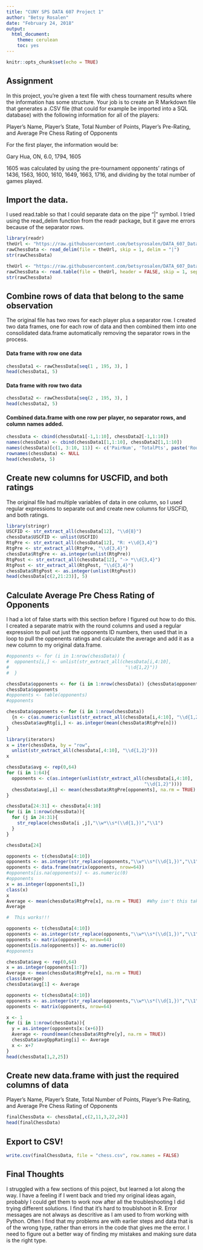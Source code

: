 ```yaml
---
title: "CUNY SPS DATA 607 Project 1"
author: "Betsy Rosalen"
date: "February 24, 2018"
output:
  html_document:
    theme: cerulean
    toc: yes
---
```


```r
knitr::opts_chunk$set(echo = TRUE)
```

## Assignment

In this project, you’re given a text file with chess tournament results where the information has some structure. Your job is to create an R Markdown file that generates a .CSV file (that could for example be imported into a SQL database) with the following information for all of the players:

Player’s Name, Player’s State, Total Number of Points, Player’s Pre-Rating, and Average Pre Chess Rating of Opponents

For the first player, the information would be:

Gary Hua, ON, 6.0, 1794, 1605

1605 was calculated by using the pre-tournament opponents’ ratings of 1436, 1563, 1600, 1610, 1649, 1663, 1716, and dividing by the total number of games played.

## Import the data.

I used read.table so that I could separate data on the pipe "|" symbol.  I tried using the read_delim function from the readr package, but it gave me errors because of the separator rows. 

```r
library(readr)
theUrl <- "https://raw.githubusercontent.com/betsyrosalen/DATA_607_Data_Acquisition_and_Management/master/Project1/tournamentinfo.txt"
rawChessData <- read_delim(file = theUrl, skip = 1, delim = "|")
str(rawChessData)
```

```r
theUrl <- "https://raw.githubusercontent.com/betsyrosalen/DATA_607_Data_Acquisition_and_Management/master/Project1/tournamentinfo.txt"
rawChessData <- read.table(file = theUrl, header = FALSE, skip = 1, sep = "|", fill = TRUE, stringsAsFactors = FALSE)
str(rawChessData)
```

## Combine rows of data that belong to the same observation

The original file has two rows for each player plus a separator row.  I created two data frames, one for each row of data and then combined them into one consolidated data.frame automatically removing the separator rows in the process. 

#### Data frame with row one data

```r
chessData1 <- rawChessData[seq(1 , 195, 3), ]
head(chessData1, 5)
```

#### Data frame with row two data

```r
chessData2 <- rawChessData[seq(2 , 195, 3), ]
head(chessData2, 5)
```

#### Combined data.frame with one row per player, no separator rows, and column names added.

```r
chessData <- cbind(chessData1[-1,1:10], chessData2[-1,1:10])
names(chessData) <- cbind(chessData1[1,1:10], chessData2[1,1:10])
names(chessData)[c(1, 3:10, 11)] <- c('PairNum', 'TotalPts', paste('Round', 1:7, sep=""), 'State')
rownames(chessData) <- NULL
head(chessData, 5)
```

## Create new columns for USCFID, and both ratings

The original file had multiple variables of data in one column, so I used regular expressions to separate out and create new columns for USCFID, and both ratings.

```r
library(stringr)
USCFID <- str_extract_all(chessData[12], "\\d{8}")
chessData$USCFID <- unlist(USCFID)
RtgPre <- str_extract_all(chessData[12], "R: +\\d{3,4}")  
RtgPre <- str_extract_all(RtgPre, "\\d{3,4}")
chessData$RtgPre <- as.integer(unlist(RtgPre))
RtgPost <- str_extract_all(chessData[12], "-> *\\d{3,4}")
RtgPost <- str_extract_all(RtgPost, "\\d{3,4}")
chessData$RtgPost <- as.integer(unlist(RtgPost))
head(chessData[c(2,21:23)], 5)
```

## Calculate Average Pre Chess Rating of Opponents

I had a lot of false starts with this section before I figured out how to do this.  I created a separate matrix with the round columns and used a regular expression to pull out just the opponents ID numbers, then used that in a loop to pull the oppenents ratings and calculate the average and add it as a new column to my original data.frame.  

```r

#opponents <- for (i in 1:nrow(chessData)) {
#  opponents[i,] <- unlist(str_extract_all(chessData[i,4:10],
#                                           "\\d{1,2}"))
#  }

chessData$opponents <- for (i in 1:nrow(chessData)) {chessData$opponents[i,] <- c(unlist(str_extract_all(chessData[i,4:10], "\\d{1,2}")))}
chessData$opponents
#opponents <- table(opponents)
#opponents
```

```r
chessData$opponents <- for (i in 1:nrow(chessData)) 
  {n <- c(as.numeric(unlist(str_extract_all(chessData[i,4:10], "\\d{1,2}"))))
  chessData$avgRtg[i,] <- as.integer(mean(chessData$RtgPre[n]))
}
```

```r
library(iterators)
x = iter(chessData, by = "row", 
  unlist(str_extract_all(chessData[,4:10], "\\d{1,2}")))
x
```

```r
chessData$avg <- rep(0,64)
for (i in 1:64){
  opponents <- c(as.integer(unlist(str_extract_all(chessData[i,4:10],
                                                   "\\d{1,2}"))))
  chessData$avg[,i] <- mean(chessData$RtgPre[opponents], na.rm = TRUE)
}
```

```r
chessData[24:31] <- chessData[4:10]
for (i in 1:nrow(chessData)){
  for (j in 24:31){
    str_replace(chessData[i ,j],"\\w*\\s*(\\d{1,})","\\1")
  }
}

chessData[24]
```

```r
opponents <- t(chessData[4:10])
opponents <- as.integer(str_replace(opponents,"\\w*\\s*(\\d{1,})","\\1"))
opponents <- data.frame(matrix(opponents, nrow=64))
#opponents[is.na(opponents)] <- as.numeric(0)
#opponents
x = as.integer(opponents[1,])
class(x)
x
Average <- mean(chessData$RtgPre[x], na.rm = TRUE)  #Why isn't this taking the mean of only row one?!?!?
Average
```

```r

#  This works!!!  

opponents <- t(chessData[4:10])
opponents <- as.integer(str_replace(opponents,"\\w*\\s*(\\d{1,})","\\1"))
opponents <- matrix(opponents, nrow=64)
opponents[is.na(opponents)] <- as.numeric(0)
#opponents

chessData$avg <- rep(0,64)
x = as.integer(opponents[1:7])
Average <- mean(chessData$RtgPre[x], na.rm = TRUE)
class(Average)
chessData$avg[1] <- Average
```

```r

opponents <- t(chessData[4:10])
opponents <- as.integer(str_replace(opponents,"\\w*\\s*(\\d{1,})","\\1"))
opponents <- matrix(opponents, nrow=64)

x <- 1
for (i in 1:nrow(chessData)){
  y = as.integer(opponents[x:(x+6)])
  Average <- round(mean(chessData$RtgPre[y], na.rm = TRUE))
  chessData$avgOppRating[i] <- Average
  x <- x+7
}
head(chessData[1,2,25])
```

## Create new data.frame with just the required columns of data

Player’s Name, Player’s State, Total Number of Points, Player’s Pre-Rating, and Average Pre Chess Rating of Opponents

```r
finalChessData <- chessData[,c(2,11,3,22,24)]
head(finalChessData)
```

## Export to CSV!

```r
write.csv(finalChessData, file = "chess.csv", row.names = FALSE)
```

## Final Thoughts

I struggled with a few sections of this poject, but learned a lot along the way.  I have a feeling if I went back and tried my original ideas again, probably I could get them to work now after all the troubleshooting I did trying different solutions.  I find that it's hard to troublshoot in R.  Error messages are not always as descritive as I am used to from working with Python.  Often I find that my problems are with earlier steps and data that is of the wrong type, rather than errors in the code that gives me the error.  I need to figure out a better way of finding my mistakes and making sure data is the right type.